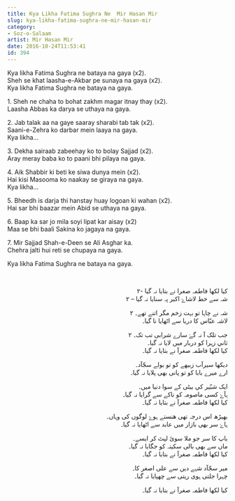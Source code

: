 ```yaml
---
title: Kya Likha Fatima Sughra Ne  Mir Hasan Mir
slug: kya-likha-fatima-sughra-ne-mir-hasan-mir
category: 
- Soz-o-Salaam
artist: Mir Hasan Mir
date: 2016-10-24T11:53:41
id: 394
---
```


<p>Kya likha Fatima Sughra ne bataya na gaya (x2).<br />
Sheh se khat laasha-e-Akbar pe sunaya na gaya (x2).<br />
Kya likha Fatima Sughra ne bataya na gaya.</p>
<p>1. Sheh ne chaha to bohat zakhm magar itnay thay (x2).<br />
Laasha Abbas ka darya se uthaya na gaya.</p>
<p>2. Jab talak aa na gaye saaray sharabi tab tak (x2).<br />
Saani-e-Zehra ko darbar mein laaya na gaya.<br />
Kya likha…</p>
<p>3. Dekha sairaab zabeehay ko to bolay Sajjad (x2).<br />
Aray meray baba ko to paani bhi pilaya na gaya.</p>
<p>4. Aik Shabbir ki beti ke siwa dunya mein (x2).<br />
Hai kisi Masooma ko naakay se giraya na gaya.<br />
Kya likha…</p>
<p>5. Bheedh is darja thi hanstay huay logoan ki wahan (x2).<br />
Hai sar bhi baazar mein Abid se uthaya na gaya.</p>
<p>6. Baap ka sar jo mila soyi lipat kar aisay (x2)<br />
Maa se bhi baali Sakina ko jagaya na gaya.</p>
<p>7. Mir Sajjad Shah-e-Deen se Ali Asghar ka.<br />
Chehra jalti hui reti se chupaya na gaya.</p>
<p>Kya likha Fatima Sughra ne bataya na gaya.</p>
<p> </p>
<p style="text-align: right;">کيا لکھا فاطمہ صغرا نے بتايا نہ گيا -۲<br />
شہ سے خط لاشاۓ اکبر پہ سنايا نہ گيا – ۲</p>
<p style="text-align: right;">شہ نے چاہا تو بہت زخم مگر اتنے تھے۔ ۲<br />
لاشہ عبّاس کا دريا سے اٹھايا نا گيا۔</p>
<p style="text-align: right;">جب تلک آ نہ گۓ سارے شرابی تب تک۔ ۲<br />
ثاني زہرا کو دربار ميں لايا نہ گيا۔<br />
کيا لکھا فاطمہ صغرآ نے بتايا نہ گيا۔</p>
<p style="text-align: right;">ديکھا سيرآب زبيھے کو تو بولے سجّآد۔<br />
ارے ميرے بابا کو تو پانی بھی پلايا نہ گيا۔</p>
<p style="text-align: right;">ايک شبّير کي بيٹی کے سوا دنيا ميں۔<br />
ہآۓ کسی ماصومہ کو ناکے سے گرايا نہ گيا۔<br />
کيا لکھا فاطمہ صغرآ نے بتايا نہ گيا۔</p>
<p style="text-align: right;">  بھيڑھ اس درجہ تھی ھنستے ہوۓ لوگوں کی وہاں۔<br />
ہاۓ سر بھی بازار میں عابد سے اٹھايا نہ گيا۔</p>
<p style="text-align: right;">باپ کا سر جو ملا سوئ لپٹ کر ايسے۔<br />
ماں سے بھی بالی سکينہ کو جگايا نہ گيا۔<br />
کيا لکھا فاطمہ صغرآ نے بتايا نہ گيا۔</p>
<p style="text-align: right;">مير سجّآد شہے ديں سے علی اصغر کا۔<br />
چہرا جلتی ہوی ريتی سے چھپايا نہ گيا۔</p>
<p style="text-align: right;">کيا لکھا فاطمہ صغرآ نے بتايا نہ گيا۔</p>